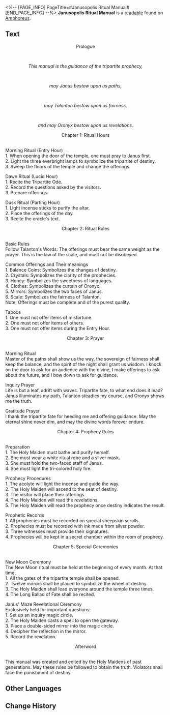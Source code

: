 <%-- [PAGE_INFO]
PageTitle=#Janusopolis Ritual Manual#
[END_PAGE_INFO] --%>
{{Readable Infobox
|id           = 457
|partIds      = 190766
|title        = 
|image        = Item Janusopolis Ritual Manual.png
|world        = Amphoreus
|parts        = 1
|author       = <!--to be added-->
|description  = A tome that has been passed down for generations in Janusopolis that contains the ritual process and past experiences.
|part1        = Janusopolis Ritual Manual
|source1      = {{cx|Source missing}}
|characters   = 
|factions     = 
}}
'''Janusopolis Ritual Manual''' is a [[readable]] found on [[Amphoreus]].
<!--
==Location==
{{Map Embed|<map name>|<marker id>}}
-->
==Text==
<div align="center">Prologue</div><br /><div align="center">''This manual is the guidance of the tripartite prophecy,''</div><br /><div align="center">''may Janus bestow upon us paths,''</div><br /><div align="center">''may Talanton bestow upon us fairness,''</div><br /><div align="center">''and may Oronyx bestow upon us revelations.''</div>

<div align="center">Chapter 1: Ritual Hours</div><br />Morning Ritual (Entry Hour)<br />1. When opening the door of the temple, one must pray to Janus first.<br />2. Light the three everbright lamps to symbolize the tripartite of destiny.<br />3. Sweep the floors of the temple and change the offerings.

Dawn Ritual (Lucid Hour)<br />1. Recite the Tripartite Ode.<br />2. Record the questions asked by the visitors.<br />3. Prepare offerings.

Dusk Ritual (Parting Hour)<br />1. Light incense sticks to purify the altar.<br />2. Place the offerings of the day.<br />3. Recite the oracle's text.

<div align="center">Chapter 2: Ritual Rules</div><br />Basic Rules<br />Follow Talanton's Words: The offerings must bear the same weight as the prayer. This is the law of the scale, and must not be disobeyed.

Common Offerings and Their meanings<br />1. Balance Coins: Symbolizes the changes of destiny.<br />2. Crystals: Symbolizes the clarity of the prophecies.<br />3. Honey: Symbolizes the sweetness of languages.<br />4. Clothes: Symbolizes the curtain of Oronyx.<br />5. Mirrors: Symbolizes the two faces of Janus.<br />6. Scale: Symbolizes the fairness of Talanton.<br />Note: Offerings must be complete and of the purest quality.

Taboos<br />1. One must not offer items of misfortune.<br />2. One must not offer items of others.<br />3. One must not offer items during the Entry Hour.

<div align="center">Chapter 3: Prayer</div><br />Morning Ritual<br />Master of the paths shall show us the way, the sovereign of fairness shall keep the balance, and the spirit of the night shall grant us wisdom. I knock on the door to ask for an audience with the divine, I make offerings to ask about the future, and I bow down to ask for guidance.

Inquiry Prayer<br />Life is but a leaf, adrift with waves. Tripartite fate, to what end does it lead? Janus illuminates my path, Talanton steadies my course, and Oronyx shows me the truth.

Gratitude Prayer<br />I thank the tripartite fate for heeding me and offering guidance. May the eternal shine never dim, and may the divine words forever endure.

<div align="center">Chapter 4: Prophecy Rules</div><br />Preparation<br />1. The Holy Maiden must bathe and purify herself.<br />2. She must wear a white ritual robe and a silver mask.<br />3. She must hold the two-faced staff of Janus.<br />4. She must light the tri-colored holy fire.

Prophecy Procedures<br />1. The acolyte will light the incense and guide the way.<br />2. The Holy Maiden will ascend to the seat of destiny.<br />3. The visitor will place their offerings.<br />4. The Holy Maiden will read the revelations.<br />5. The Holy Maiden will read the prophecy once destiny indicates the result.

Prophetic Records<br />1. All prophecies must be recorded on special sheepskin scrolls.<br />2. Prophecies must be recorded with ink made from silver powder.<br />3. Three witnesses must provide their signatures.<br />4. Prophecies will be kept in a secret chamber within the room of prophecy.

<div align="center">Chapter 5: Special Ceremonies</div><br />New Moon Ceremony<br />The New Moon ritual must be held at the beginning of every month. At that time:<br />1. All the gates of the tripartite temple shall be opened.<br />2. Twelve mirrors shall be placed to symbolize the wheel of destiny.<br />3. The Holy Maiden shall lead everyone around the temple three times.<br />4. The Long Ballad of Fate shall be recited.

Janus' Maze Revelational Ceremony<br />Exclusively held for important questions:<br />1. Set up an inquiry magic circle.<br />2. The Holy Maiden casts a spell to open the gateway.<br />3. Place a double-sided mirror into the magic circle.<br />4. Decipher the reflection in the mirror.<br />5. Record the revelation.

<div align="center">Afterword</div><br />This manual was created and edited by the Holy Maidens of past generations. May these rules be followed to obtain the truth. Violators shall face the punishment of destiny.

<!--
==Trivia==
* 
-->
==Other Languages==
{{Other Languages
|en   = Janusopolis Ritual Manual
|zhs  = 雅努萨波利斯祭祀手册
|zht  = 雅努薩波利斯祭祀手冊
|ja   = ヤヌサポリス祭祀教本
|ko   = 야누소폴리스 제사 수첩
|es   = Manual de rituales de Janópolis
|fr   = Manuel de rituel de Janusopolis
|ru   = Компендиум ритуальных подношений Янусополиса
|th   = คู่มือการสักการะ Janusopolis
|vi   = Sổ Tay Cúng Tế Janusopolis
|de   = Ritualhandbuch von Janusopolis
|id   = Panduan Ritual Janusopolis
|pt   = Manual de Rituais de Janusópolis
}}

==Change History==
{{Change History|3.0}}